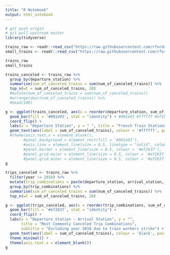 ```yaml
---
title: "R Notebook"
output: html_notebook
---
```


```r
# git push origin
# git pull upstream master
library(tidyverse)
```


```r
trains_raw <- readr::read_csv("https://raw.githubusercontent.com/rfordatascience/tidytuesday/master/data/2019/2019-02-26/full_trains.csv")
small_trains <- readr::read_csv("https://raw.githubusercontent.com/rfordatascience/tidytuesday/master/data/2019/2019-02-26/small_trains.csv") 

trains_raw
small_trains
```

```r
trains_canceled <- trains_raw %>% 
  group_by(departure_station) %>% 
  summarise(sum_of_canceled_trains = sum(num_of_canceled_trains)) %>% 
  top_n(wt = sum_of_canceled_trains, 20)
  #mutate(num_of_canceled_trains = sum(num_of_canceled_trains))
  #arrange(desc(num_of_canceled_trains)) %>% 
  #head(100)

g <- ggplot(trains_canceled, aes(x = reorder(departure_station, sum_of_canceled_trains), y = sum_of_canceled_trains)) +
  geom_bar(fill = '#001e93', stat = "identity") + #001e93 #ffffff #ef2637
  coord_flip() +
  labs(x = "Departure Station", y = " ", title = "French Train Stations with the Most Cancelations") +
  geom_text(aes(label = sum_of_canceled_trains), colour = '#ffffff', position = position_stack(vjust = .75))# +
  #theme(axis.text.x = element_blank(), 
        #panel.background = element_rect(fill = '#001e93'), 
        #axis.line = element_line(size = 0.5, linetype = "solid", colour = '#ef2637'),
        #panel.border = element_line(size = 0.5, colour = '#ef2637'),
        #panel.grid.major = element_line(size = 0.5, colour = '#ef2637'),
        #panel.grid.minor = element_line(size = 0.5, colour = '#ef2637'))
g
```

```r
trips_canceled <- trains_raw %>% 
  filter(year != 2018) %>% 
  mutate(trip_combinations = paste(departure_station, arrival_station, sep = " - ")) %>% 
  group_by(trip_combinations) %>% 
  summarise(sum_of_canceled_trains = sum(num_of_canceled_trains)) %>% 
  top_n(wt = sum_of_canceled_trains, 20)

g <- ggplot(trips_canceled, aes(x = reorder(trip_combinations, sum_of_canceled_trains), y = sum_of_canceled_trains)) +
  geom_bar(fill = '#ef2637', stat = "identity") +
  coord_flip() +
  labs(x = "Departure Station - Arrival Station", y = "", 
       title = "Most Commonly Canceled Trip Combinations", 
       subtitle = "Excluding year 2018 due to train workers strike") +
  geom_text(aes(label = sum_of_canceled_trains), colour = 'black', position = position_stack(vjust = .75)) +
  theme_minimal() +
  theme(axis.text.x = element_blank())
g
```


